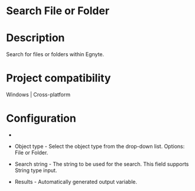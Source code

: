 ﻿# Search File or Folder

# Description

Search for files or folders within Egnyte.

# Project compatibility

Windows | Cross-platform

# Configuration

* 
* Object type - Select the object type from the drop-down list. Options: File or Folder.
* Search string - The string to be used for the search. This field supports String type input.









* Results - Automatically generated output variable.

